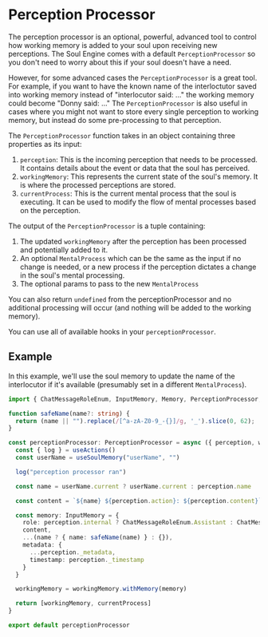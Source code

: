 # Perception Processor

The perception processor is an optional, powerful, advanced tool to control how working memory is added to your soul upon receiving new perceptions.
The Soul Engine comes with a default `PerceptionProcessor` so you don't need to worry about this if your soul doesn't have a need.

However, for some advanced cases the `PerceptionProcessor` is a great tool. For example, if you want to have the known name of the interloctutor saved into working memory instead of "interlocutor said: ..." the working memory could become "Donny said: ..." The `PerceptionProcessor` is also useful in cases where you might not want to store every single perception to working memory, but instead do some pre-processing to that perception.

The `PerceptionProcessor` function takes in an object containing three properties as its input:
1. `perception`: This is the incoming perception that needs to be processed. It contains details about the event or data that the soul has perceived.
2. `workingMemory`: This represents the current state of the soul's memory. It is where the processed perceptions are stored.
3. `currentProcess`: This is the current mental process that the soul is executing. It can be used to modify the flow of mental processes based on the perception.

The output of the `PerceptionProcessor` is a tuple containing:
1. The updated `workingMemory` after the perception has been processed and potentially added to it.
2. An optional `MentalProcess` which can be the same as the input if no change is needed, or a new process if the perception dictates a change in the soul's mental processing.
3. The optional params to pass to the new `MentalProcess`

You can also return `undefined` from the perceptionProcessor and no additional processing will occur (and nothing will be added to the working memory).

You can use all of available hooks in your `perceptionProcessor`.

## Example

In this example, we'll use the soul memory to update the name of the interlocutor if it's available (presumably set in a different `MentalProcess`).

```ts filename="soul/perceptionProcessor.ts"
import { ChatMessageRoleEnum, InputMemory, Memory, PerceptionProcessor, useActions, useSoulMemory } from "@opensouls/engine"

function safeName(name?: string) {
  return (name || "").replace(/[^a-zA-Z0-9_-{}]/g, '_').slice(0, 62);
}

const perceptionProcessor: PerceptionProcessor = async ({ perception, workingMemory, currentProcess }) => {
  const { log } = useActions()
  const userName = useSoulMemory("userName", "")

  log("perception processor ran")

  const name = userName.current ? userName.current : perception.name

  const content = `${name} ${perception.action}: ${perception.content}`

  const memory: InputMemory = {
    role: perception.internal ? ChatMessageRoleEnum.Assistant : ChatMessageRoleEnum.User,
    content,
    ...(name ? { name: safeName(name) } : {}),
    metadata: {
      ...perception._metadata,
      timestamp: perception._timestamp
    }
  }

  workingMemory = workingMemory.withMemory(memory)

  return [workingMemory, currentProcess]
}

export default perceptionProcessor
```
